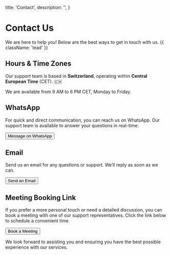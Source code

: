   title: 'Contact',
  description: '',
}

# Contact Us

We are here to help you! Below are the best ways to get in touch with us. {{ className: 'lead' }}

## Hours & Time Zones

Our support team is based in **Switzerland**, operating within **Central European Time** (CET). 🇨🇭

We are available from 9 AM to 6 PM CET, Monday to Friday.

## WhatsApp

For quick and direct communication, you can reach us on WhatsApp. Our support team is available to answer your questions in real-time.

<div className="not-prose">
  <Button
    href="https://wa.me/0041763091622"
    variant="text"
    arrow="right"
    target="_blank"
    rel="noopener"
  >
    Message on WhatsApp
  </Button>
</div>

## Email

Send us an email for any questions or support. We’ll reply as soon as we can.

<div className="not-prose">
  <Button href="mailto:support@tofupilot.com" variant="text" arrow="right">
    Send an Email
  </Button>
</div>

## Meeting Booking Link

If you prefer a more personal touch or need a detailed discussion, you can book a meeting with one of our support representatives. Click the link below to schedule a convenient time.

<div className="not-prose">
  <Button
    href="https://outlook.office.com/bookwithme/user/b07c0ff908f44c3bb2e1f33eef07fc64%40tofupilot.com/meetingtype/01b54553-d734-4754-a061-124323cdfb12?anonymous&isanonymous=true"
    variant="text"
    arrow="right"
    target="_blank"
    rel="noopener"
  >
    Book a Meeting
  </Button>
</div>

We look forward to assisting you and ensuring you have the best possible experience with our services.
